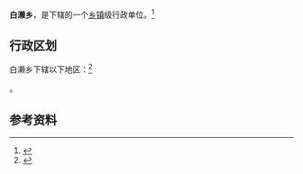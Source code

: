 {{中国乡级行政区|35/05/24/201/000}}

'''白濑乡'''，是{{PRC admin/fullname|35/05/24/201/000|3}}下辖的一个[[乡镇|乡镇]]级行政单位。<ref>{{PRC admin/ref sgc|{{PRC admin/parent|35/05/24/201/000}}}}</ref>

== 行政区划 ==

白濑乡下辖以下地区：<ref>{{PRC admin/ref sgc|35/05/24/201/000}}</ref>

{{PRC admin/children|35/05/24/201/000}}。

== 参考资料 ==

{{reflist}}

{{行政区划小作品}}
{{PRC admin/navcat|35/05/24/201/000}}